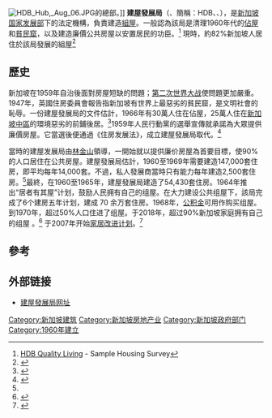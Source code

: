[[File:HDB_Hub,_Aug_06.JPG|right]]的總部。]]
'''建屋發展局'''（{{lang-en|Housing and Development Board}}、簡稱：HDB、{{lang-ms|Lembaga Pembangunan dan Perumahan}}、{{lang-ta|வீடமைப்பு வளர்ச்சிக் கழகம்}}），是[[新加坡国家发展部|新加坡国家发展部]]下的法定機構，負責建造[[組屋|組屋]]。一般認為該局是清理1960年代的[[佔屋|佔屋]]和[[貧民窟|貧民窟]]，以及建造廉價公共房屋以安置居民的功臣。<ref>[http://www.hdb.gov.sg/cs/infoweb/about-us/news-and-publications/publications/hdb-publications HDB Quality Living] {{Wayback|url=http://www.hdb.gov.sg/cs/infoweb/about-us/news-and-publications/publications/hdb-publications |date=20210420172733 }} - Sample Housing Survey</ref> 現時，約82%新加坡人居住於該局發展的組屋<ref>{{Cite web|title = HDB History|url = http://www.hdb.gov.sg/cs/infoweb/about-us/our-role/public-housing-programmes|accessdate = 23 October 2015|archive-date = 2015-10-10|archive-url = https://web.archive.org/web/20151010150928/http://www.hdb.gov.sg/cs/infoweb/about-us/our-role/public-housing-programmes|dead-url = no}}</ref>

== 歷史 ==
新加坡在1959年自治後面對房屋短缺的問題；[[第二次世界大战|第二次世界大战]]使問題更加嚴重。1947年，英國住房委員會報告指新加坡有世界上最惡劣的貧民窟，是文明社會的恥辱。一份建屋發展局的文件估計，1966年有30萬人住在佔屋，25萬人住在[[新加坡中區|新加坡中區]]的環境惡劣的前鋪後居。<ref name="gurban2007">{{Cite journal|last = Yuen|first = Belinda|title = Squatters no more: Singapore social housing|journal = Global Urban Development Magazine|date = November 2007|volume = 3|issue = 1|url = http://www.globalurban.org/GUDMag07Vol3Iss1/Yuen.htm|access-date = 2015-11-05|archive-date = 2021-02-07|archive-url = https://web.archive.org/web/20210207165144/https://globalurban.org/GUDMag07Vol3Iss1/Yuen.htm|dead-url = no}}</ref>1959年人民行動黨的選舉宣傳就承諾為大眾提供廉價房屋。它當選後便通過《住房发展法》，成立建屋發展局取代{{link-en|新加坡改良信託局|Singapore Improvement Trust}}。<ref>{{Cite web|url=http://eresources.nlb.gov.sg/infopedia/articles/SIP_1585_2009-10-26.html|title=Public housing in Singapore  Infopedia|accessdate=2018-06-10|author=|date=|last=Singapore|first=National Library Board,|work=eresources.nlb.gov.sg|publisher=|language=en|archive-date=2021-10-26|archive-url=https://web.archive.org/web/20211026030611/https://eresources.nlb.gov.sg/infopedia/articles/SIP_1585_2009-10-26.html|dead-url=no}}</ref><span class="cx-segment" data-segmentid="111"></span>

當時的建屋发展局由[[林金山|林金山]]領導，一開始就以提供廉价房屋為首要目標，使90%的人口居住在公共房屋。建屋發展局估計，1960至1969年需要建造147,000套住房，即平均每年14,000套。不過，私人發展商當時只有能力每年建造2,500套住房。<ref name="gurban2007" />最終，在1960至1965年，建屋發展局建造了54,430套住房。1964年推出“居者有其屋”计划，鼓励人民拥有自己的组屋。在大力建设公共组屋下，該局完成了6个建房五年计划，建成 70 余万套住房。1968年，[[公积金|公积金]]可用作购买组屋。到1970年，超过50%人口住进了组屋。于2018年，超过90%新加坡家庭拥有自己的组屋 。<ref>{{Cite web|url=https://tradingeconomics.com/singapore/home-ownership-rate|title=Singapore Home Ownership Rate 1980-2018 Data  Chart|accessdate=2018-06-10|author=|date=|work=tradingeconomics.com|publisher=|language=en|archive-date=2022-02-11|archive-url=https://web.archive.org/web/20220211211223/https://tradingeconomics.com/singapore/home-ownership-rate|dead-url=no}}</ref><span class="cx-segment" data-segmentid="123"></span> 于2007年开始[[家居改进计划|家居改进计划]]。<ref name=":0">{{Cite web|url=http://www.hdb.gov.sg/cs/infoweb/residential/living-in-an-hdb-flat/sers-and-upgrading-programmes/home-improvement-programme-hip|title=What is the Home Improvement Programme (HIP)|accessdate=November 20, 2015|publisher=[[Housing_and_Development_Board|Housing and Development Board]]|archive-date=2015-11-20|archive-url=https://web.archive.org/web/20151120211050/http://www.hdb.gov.sg/cs/infoweb/residential/living-in-an-hdb-flat/sers-and-upgrading-programmes/home-improvement-programme-hip|dead-url=no}}</ref>

== 參考 ==
{{Reflist}}

== 外部链接 ==
*[http://www.hdb.gov.sg/cs/infoweb/homepage 建屋發展局网址] {{Wayback|url=http://www.hdb.gov.sg/cs/infoweb/homepage |date=20220223164715 }}

{{新加坡政府}}
[[Category:新加坡建筑|Category:新加坡建筑]]
[[Category:新加坡房地产业|Category:新加坡房地产业]]
[[Category:新加坡政府部门|Category:新加坡政府部门]]
[[Category:1960年建立|Category:1960年建立]]